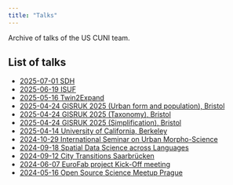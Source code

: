 ```yaml
---
title: "Talks"
---
```


Archive of talks of the US CUNI team.

## List of talks

- [2025-07-01 SDH](slides/202507_SDH.qmd)
- [2025-06-19 ISUF](slides/202506_ISUF.qmd)
- [2025-05-16 Twin2Expand](slides/202505_T2X.qmd)
- [2025-04-24 GISRUK 2025 (Urban form and population), Bristol](slides/202504_GISRUK_Anna.qmd)
- [2025-04-24 GISRUK 2025 (Taxonomy), Bristol](slides/202504_taxonomy_gisruk.qmd)
- [2025-04-24 GISRUK 2025 (Simplification), Bristol](slides/202504_GISRUK_simplification.qmd)
- [2025-04-14 University of California, Berkeley](slides/202504_Berkeley.qmd)
- [2024-10-29 International Seminar on Urban Morpho-Science](slides/202410_Nanjing.qmd)
- [2024-09-18 Spatial Data Science across Languages](slides/202409_SDSL.qmd)
- [2024-09-12 City Transitions Saarbrücken](slides/202409_Saarbrucken.qmd)
- [2024-06-07 EuroFab project Kick-Off meeting](slides/202406_EuroFab_KO.qmd)
- [2024-05-16 Open Source Science Meetup Prague](https://martinfleischmann.net/talks/2024_OSSci_meetup/)

